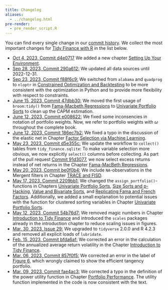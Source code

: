 ```yaml
---
title: Changelog
aliases:
  - ../changelog.html
pre-render:
  - pre_render_script.R
---
```


You can find every single change in our [commit history](https://github.com/tidy-finance/website/commits/main). We collect the most important changes for [Tidy Finance with R](index.qmd) in the list below. 

- [Oct 4, 2023, Commit d4e0717](https://github.com/tidy-finance/website/commit/d4e071717f1d096c2b1fea9d0f196d025714fea6) We added a new chapter [Setting Up Your Environment](setting-up-your-environment.qmd).
- [Sep 28, 2023, Commit 290a612:](https://github.com/tidy-finance/website/commit/290a61e389e4049d79202966e1243481dfe04dfa) We updated all data sources until 2022-12-31.
- [Sep 23, 2023, Commit f88f6c9:](https://github.com/tidy-finance/website/commit/f88f6c953da0b5a447a295f76cf679a2f5dfa3b6) We switched from `alabama` and `quadprog` to `nloptr` in [Constrained Optimization and Backtesting](constrained-optimization-and-backtesting.qmd) to be more consistent with the optimization in Python and to provide more flexibility with respect to constraints. 
- [June 15, 2023, Commit 47dbb30:](https://github.com/tidy-finance/website/commit/47dbb30efa9615c1d5f7325d75786e584b581cdb) We moved the first usage of `broom:tidy()` from [Fama-Macbeth Regressions](fama-macbeth-regressions.qmd) to [Univariate Portfolio Sorts](univariate-portfolio-sorts.qmd) to clean up the CAPM estimation. 
- [June 12, 2023, Commit e008622:](https://github.com/tidy-finance/website/pull/50/commits/e0086225a35e780b6cc115b905c75576ee40a961) We fixed some inconsencies in notation of portfolio weights. Now, we refer to portfolio weights with $\omega$ throughout the complete book.
- [June 12, 2023, Commit 186ec7b2:](https://github.com/tidy-finance/website/pull/49/commits/186ec7b2c803bfb475fef5c23f9a711a3fb32d1f) We fixed a typo in the discussion of the elastic net in Chapter [Factor Selection via Machine Learning
](factor-selection-via-machine-learning.qmd).
- [May 23, 2023, Commit d5e355c:](https://github.com/tidy-finance/website/commit/d5e355ca6cf117bcc193376124c46ca1b2e9ed1d) We update the workflow to `collect()` tables from `tidy_finance.sqlite`: To make variable selection more obvious, we now explicitly `select()` columns before collecting. As part of the pull request [Commit 91d3077](https://github.com/tidy-finance/website/pull/42/commits/91d3077ee75a3ab71db684001d0562a53031c73c), we now select excess returns instead of net returns in the Chapter [Fama-MacBeth Regressions](fama-macbeth-regressions.qmd).
- [May 20, 2023, Commit be0f0b4:](https://github.com/tidy-finance/website/commit/be0f0b4b156487299369c682a4d47d1d10ec5485) We include `NA`-observations in the Mergent filters in Chapter [TRACE and FISD](trace-and-fisd.qmd).
- [May 17, 2023, Commit 2209bb1:](https://github.com/tidy-finance/website/commit/2209bb133d2080eae52cbbc5ec14e4550ff186d3) We changed the `assign_portfolio()`-functions in Chapters [Univariate Portfolio Sorts](univariate-portfolio-sorts.qmd), [Size Sorts and p-Hacking](size-sorts-and-p-hacking.qmd), [Value and Bivariate Sorts](value-and-bivariate-sorts.qmd), and [Replicating Fama and French Factors](replicating-fama-and-french-factors.qmd). Additionally, we added a small explanation to potential issues with the function for clustered sorting variables in Chapter [Univariate Portfolio Sorts](univariate-portfolio-sorts.qmd).
- [May 12, 2023, Commit 54b76d7:](54b76d7c1977c3759ed8bd641940d17add1a755b) We removed magic numbers in Chapter [Introduction to Tidy Finance](introduction-to-tidy-finance.qmd#the-efficient-frontier) and introduced the `scales` packages already in the introduction chapter to reduce scaling issues in figures. 
- [Mar. 30, 2023, Issue 29:](https://github.com/tidy-finance/website/issues/29) We upgraded to `tidyverse` 2.0.0 and R 4.2.3 and removed all explicit loads of `lubridate`.
- [Feb. 15, 2023, Commit bfda6af: ](https://github.com/tidy-finance/website/commit/bfda6af6169a42f433568e32b7a9cce06cb948ac) We corrected an error in the calculation of the annualized average return volatility in the Chapter [Introduction to Tidy Finance](introduction-to-tidy-finance.qmd#the-efficient-frontier).
- [Mar. 06, 2023, Commit 857f0f5: ](https://github.com/tidy-finance/website/commit/857f0f5893a8e7e4c2b4475e1461ebf3d0abe2d6) We corrected an error in the label of [Figure 6](introduction-to-tidy-finance.qmd#fig-106), which wrongly claimed to show the efficient tangency portfolio.
- [Mar. 09, 2023, Commit fae4ac3: ](https://github.com/tidy-finance/website/commit/fae4ac3fd12797d66a48f43af3d8e84ded694f13) We corrected a typo in the definition of the power utility function in Chapter [Portfolio Performance](parametric-portfolio-policies.qmd#portfolio-performance). The utility function implemented in the code is now consistent with the text. 
